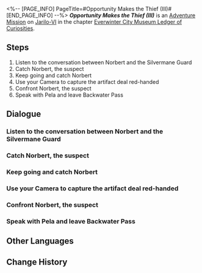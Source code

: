<%-- [PAGE_INFO]
PageTitle=#Opportunity Makes the Thief (III)#
[END_PAGE_INFO] --%>
{{Stub|Dialogue.}}
{{Mission Infobox
|id            = 2011904
|title         = 
|image         = <!--Mission Opportunity Makes the Thief (III).png-->
|type          = Adventure
|event_name    = 
|chapter       = Everwinter City Museum Ledger of Curiosities
|requirements  = {{subst:void|<!--Unknown: {"Type":"Manual"}-->}}
|summary       = <!--official mission summary from Fate's Atlas-->
|characters    = Trailblazer
|startLocation = [[Jarilo-VI]] - [[Backwater Pass]]
|world         = Jarilo-VI
|area          = Backwater Pass
|prev          = 
|next          = 
|rewards       = Trailblaze EXP*250; Stellar Jade*40; Traveler's Guide*3; Refined Aether*3; Credit*30,000
}}
'''''Opportunity Makes the Thief (III)''''' is an [[Adventure Mission]] on [[Jarilo-VI]] in the chapter [[Everwinter City Museum Ledger of Curiosities]].

==Steps==
# Listen to the conversation between Norbert and the Silvermane Guard
# Catch Norbert, the suspect
# Keep going and catch Norbert
# Use your Camera to capture the artifact deal red-handed
# Confront Norbert, the suspect
# Speak with Pela and leave Backwater Pass

<!--
==Gameplay Notes==

--><!--
==Trial Character==

-->
==Dialogue==
{{Stub Dialogue}}

===Listen to the conversation between Norbert and the Silvermane Guard===
{{Mission Description|type=adventure|location=Backwater Pass|The microfilm used to display projections was stolen. Without this film, the History Exhibit cannot open to the public.<br />You and Pela arrive at the desolate shopping street to chase down Norbert, the suspect.<br />You see your suspect as soon as you arrive. Go and listen to what they're saying.}}
{{Dialogue Start}}
:{{tx}}
{{Dialogue End}}

===Catch Norbert, the suspect===
{{Mission Description|type=adventure|location=Backwater Pass|update|The microfilm used to display projections was stolen. Without this film, the History Exhibit cannot open to the public.<br />You and Pela arrive at the desolate shopping street to chase down Norbert, the suspect.<br />Norbert's words and actions have already revealed the indisputable fact that he is the artifact peddler. Keep going and take him into custody.}}
{{Dialogue Start}}
:{{tx}}
{{Dialogue End}}

===Keep going and catch Norbert===
{{Dialogue Start}}
:{{tx}}
{{Dialogue End}}

===Use your Camera to capture the artifact deal red-handed===
{{Mission Description|type=adventure|location=Backwater Pass|update|The microfilm used to display projections was stolen. Without this film, the History Exhibit cannot open to the public.<br />You and Pela arrive at the desolate shopping street to chase down Norbert, the suspect.<br />Norbert and the buyer are standing right in front of you. Take out your Camera and capture the moment they strike the illegal deal.}}
{{Dialogue Start}}
:{{tx}}
{{Dialogue End}}

===Confront Norbert, the suspect===
{{Mission Description|type=adventure|location=Backwater Pass|update|The microfilm used to display projections was stolen. Without this film, the History Exhibit cannot open to the public.<br />You and Pela arrive at the desolate shopping street to chase down Norbert, the suspect.<br />There is enough evidence now. Go up to the suspect and the buyer and confront them.}}
{{Dialogue Start}}
:{{tx}}
{{Dialogue End}}

===Speak with Pela and leave Backwater Pass===
{{Mission Description|type=adventure|location=Backwater Pass|update|After a battle of wits and fists, you finally solve the museum's exhibit theft case.<br />The microfilm is back in your hands. Speak with Pela and return it to where it came from.}}
{{Dialogue Start}}
:{{tx}}
{{Dialogue End}}

==Other Languages==
{{Other Languages
|en   = Opportunity Makes the Thief (III)
|zhs  = 漫藏诲盗•其三
|zht  = 漫藏誨盜•其三
|ja   = 慢蔵誨盗・その3
|ko   = 견물생심•3
|es   = La oportunidad hace al ladrón III
|fr   = L'occasion fait le larron (III)
|ru   = Плохо не клади, вора в грех не вводи III
|th   = ของมีค่าล่อตาโจร 3
|vi   = Cơ Hội Tạo Nên Kẻ Trộm 3
|de   = Gelegenheit macht Diebe (Teil 3)
|id   = Kesempatan dalam Kesempitan (Bagian 3)
|pt   = A Ocasião Faz o Ladrão (III)
}}

==Change History==
{{Change History|1.1}}

